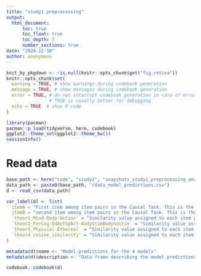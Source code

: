```yaml
---
title: "study1 preprocessing"
output: 
  html_document:
      toc: true
      toc_float: true
      toc_depth: 3
      number_sections: true
date: "2024-12-10"
author: anonymous
---
```



```r
knit_by_pkgdown <- !is.null(knitr::opts_chunk$get("fig.retina"))
knitr::opts_chunk$set(
  warning = TRUE, # show warnings during codebook generation
  message = TRUE, # show messages during codebook generation
  error = TRUE, # do not interrupt codebook generation in case of errors,
                # TRUE is usually better for debugging
  echo = TRUE  # show R code
)

library(pacman)
pacman::p_load(tidyverse, here, codebook)
ggplot2::theme_set(ggplot2::theme_bw())
sessionInfo()

```

# Read data

```r
base_path <- here("code", "study1", "snapshots_study1_preprocessing_analysis")
data_path <- paste0(base_path, "/data_model_predictions.csv")
d <- read_csv(data_path)

```


```r
var_label(d) <- list(
  itemA = "First item among item pairs in the Causal Task. This is the cause.",
  itemB = "second item among item pairs in the Causal Task. This is the effect.",
  `theor1_Mind-Body-Action` = "Similarity value assigned to each item pairing for the Mind, Body, Action model. For example, a similarity of 0 for `hear something` and `see something` indicated the model predicts these two items are very similar, since they are both predicted to be in the Mind category",
  `theor2_PerCog-OdActSpAct-BodyStimBodynoStim` = "Similarity value assigned to each item pairing for the Fine grained Mind, Body Action model. For example, a similarity of 0 for `hear something` and `see something` indicated the model predicts these two items are very similar, since they are both predicted to be in the Perceptual Items category",
  `theor3_Physical-Ethereal` = "Similarity value assigned to each item pairing for the Physical and Psychological/Ethereal model. For example, a similarity of 0 for `hear something` and `see something` indicated the model predicts these two items are very similar, since they are both predicted to be in the Ethereal or psychological items category",
  `theor4_cosine_similarity` = "Similarity value assigned to each item pairing for USE word embeddings model"
)

metadata(d)$name <- "Model predictions for the 4 models"
metadata(d)$description <- "Data frame describing the model predictions of the 4 models. This data frame is generated by the study1_preprocessing.Rmd script. The values in the dataset represent similarity scores with 0 being very similar and 1 being very disimilar. These values will be used to build model RDMs for comparison with the empirical RDMs from the Causal Task and Sorting Task"

```


```r
codebook::codebook(d)
```


